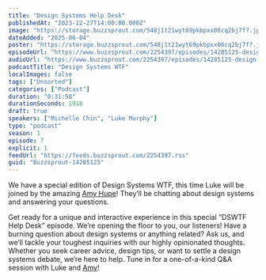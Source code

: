 ```yaml
---
title: "Design Systems Help Desk"
publishedAt: "2023-12-27T14:00:00.000Z"
image: "https://storage.buzzsprout.com/548j1t21wyt69pkbpxx06cq2bj7f?.jpg"
dateAdded: "2025-06-04"
poster: "https://storage.buzzsprout.com/548j1t21wyt69pkbpxx06cq2bj7f?.jpg"
episodeUrl: "https://www.buzzsprout.com/2254397/episodes/14285125-design-systems-help-desk.mp3"
audioUrl: "https://www.buzzsprout.com/2254397/episodes/14285125-design-systems-help-desk.mp3"
podcastTitle: "Design Systems WTF"
localImages: false
tags: ["Unsorted"]
categories: ["Podcast"]
duration: "0:31:58"
durationSeconds: 1918
draft: true
speakers: ["Michelle Chin", "Luke Murphy"]
type: "podcast"
season: 1
episode: 7
explicit: 1
feedUrl: "https://feeds.buzzsprout.com/2254397.rss"
guid: "Buzzsprout-14285125"
---
```

We have a special edition of Design Systems WTF, this time Luke will be joined by the amazing [Amy Hupe](https://twitter.com/amy_hupe)! They’ll be chatting about design systems and answering your questions. 

Get ready for a unique and interactive experience in this special “DSWTF Help Desk” episode. We’re opening the floor to you, our listeners! Have a burning question about design systems or anything related? Ask us, and we’ll tackle your toughest inquiries with our highly opinionated thoughts. Whether you seek career advice, design tips, or want to settle a design systems debate, we’re here to help. Tune in for a one-of-a-kind Q&A session with Luke and [Amy](https://twitter.com/amy_hupe)!
